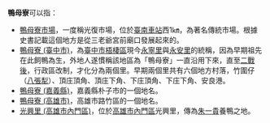 '''鴨母寮'''可以指：
*[[鴨母寮市場|鴨母寮市場]]，一度稱光復市場，位於[[臺南車站|臺南車站]]西1㎞，為著名傳統市場。根據史書記載這個地方是從三老爺宮前廟口發展起來的。
*[[鴨母寮_(臺中市)|鴨母寮 (臺中市)]]，為[[臺中市|臺中市]][[梧棲區|梧棲區]]現今[[永寧里|永寧里]]與[[永安里|永安里]]的統稱，因為早期祖先在此飼鴨為生，外地人遂慣稱該地區為「鴨母寮」一直沿用下來，直至[[臺灣戰後時期|二戰後]]，行政區改制，才化分為兩個里。早期兩個里共有六個地方村落，竹圍仔（[[八張犁|八張犁]]）、頂庄頂角、頂庄下角、下庄頂角、下庄下角、安良港。
*[[鴨母寮_(嘉義縣)|鴨母寮 (嘉義縣)]]，嘉義縣朴子市的一個地名。
*[[鴨母寮_(高雄市)|鴨母寮 (高雄市)]]，高雄市路竹區的一個地名。
*[[光興里_(高雄市內門區)|光興里 (高雄市內門區)]]，位於[[高雄市|高雄市]][[內門區|內門區]]光興里，傳為[[朱一貴|朱一貴]]養鴨之地。

{{disambig|Cat=三字地名消歧义}}